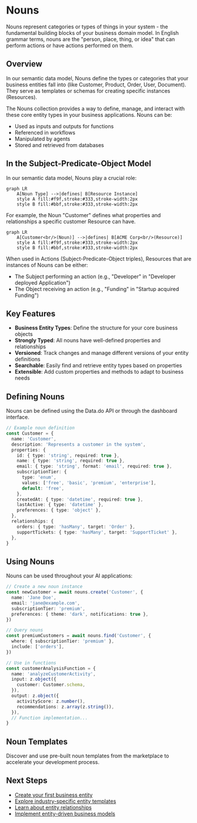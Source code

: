 # Nouns

Nouns represent categories or types of things in your system - the fundamental building blocks of your business domain model. In English grammar terms, nouns are the "person, place, thing, or idea" that can perform actions or have actions performed on them.

## Overview

In our semantic data model, Nouns define the types or categories that your business entities fall into (like Customer, Product, Order, User, Document). They serve as templates or schemas for creating specific instances (Resources).

The Nouns collection provides a way to define, manage, and interact with these core entity types in your business applications. Nouns can be:

- Used as inputs and outputs for functions
- Referenced in workflows
- Manipulated by agents
- Stored and retrieved from databases

## In the Subject-Predicate-Object Model

In our semantic data model, Nouns play a crucial role:

```mermaid
graph LR
    A[Noun Type] -->|defines| B[Resource Instance]
    style A fill:#f9f,stroke:#333,stroke-width:2px
    style B fill:#bbf,stroke:#333,stroke-width:2px
```

For example, the Noun "Customer" defines what properties and relationships a specific customer Resource can have.

```mermaid
graph LR
    A[Customer<br/>(Noun)] -->|defines| B[ACME Corp<br/>(Resource)]
    style A fill:#f9f,stroke:#333,stroke-width:2px
    style B fill:#bbf,stroke:#333,stroke-width:2px
```

When used in Actions (Subject-Predicate-Object triples), Resources that are instances of Nouns can be either:

- The Subject performing an action (e.g., "Developer" in "Developer deployed Application")
- The Object receiving an action (e.g., "Funding" in "Startup acquired Funding")

## Key Features

- **Business Entity Types**: Define the structure for your core business objects
- **Strongly Typed**: All nouns have well-defined properties and relationships
- **Versioned**: Track changes and manage different versions of your entity definitions
- **Searchable**: Easily find and retrieve entity types based on properties
- **Extensible**: Add custom properties and methods to adapt to business needs

## Defining Nouns

Nouns can be defined using the Data.do API or through the dashboard interface.

```typescript
// Example noun definition
const Customer = {
  name: 'Customer',
  description: 'Represents a customer in the system',
  properties: {
    id: { type: 'string', required: true },
    name: { type: 'string', required: true },
    email: { type: 'string', format: 'email', required: true },
    subscriptionTier: {
      type: 'enum',
      values: ['free', 'basic', 'premium', 'enterprise'],
      default: 'free',
    },
    createdAt: { type: 'datetime', required: true },
    lastActive: { type: 'datetime' },
    preferences: { type: 'object' },
  },
  relationships: {
    orders: { type: 'hasMany', target: 'Order' },
    supportTickets: { type: 'hasMany', target: 'SupportTicket' },
  },
}
```

## Using Nouns

Nouns can be used throughout your AI applications:

```typescript
// Create a new noun instance
const newCustomer = await nouns.create('Customer', {
  name: 'Jane Doe',
  email: 'jane@example.com',
  subscriptionTier: 'premium',
  preferences: { theme: 'dark', notifications: true },
})

// Query nouns
const premiumCustomers = await nouns.find('Customer', {
  where: { subscriptionTier: 'premium' },
  include: ['orders'],
})

// Use in functions
const customerAnalysisFunction = {
  name: 'analyzeCustomerActivity',
  input: z.object({
    customer: Customer.schema,
  }),
  output: z.object({
    activityScore: z.number(),
    recommendations: z.array(z.string()),
  }),
  // Function implementation...
}
```

## Noun Templates

Discover and use pre-built noun templates from the marketplace to accelerate your development process.

## Next Steps

- [Create your first business entity](/data/nouns/create)
- [Explore industry-specific entity templates](/data/nouns/templates)
- [Learn about entity relationships](/data/nouns/relationships)
- [Implement entity-driven business models](/data/nouns/business-models)
